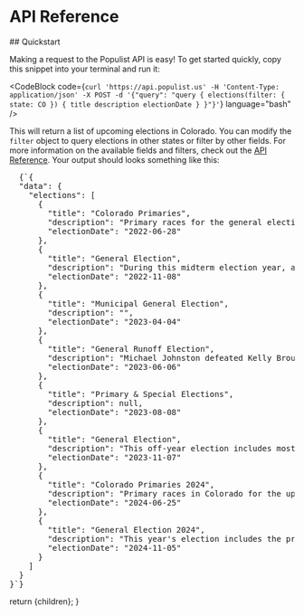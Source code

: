 
# API Reference

<Divider />
## Quickstart

Making a request to the Populist API is easy! To get started quickly, copy this snippet into your terminal and run it:

<CodeBlock
  code={`curl 'https://api.populist.us' -H 'Content-Type: application/json' -X POST -d '{"query": "query { elections(filter: { state: CO }) { title description electionDate } }"}'`}
  language="bash"
/>

This will return a list of upcoming elections in Colorado. You can modify the `filter` object to query elections in other states or filter by other fields. For more information on the available fields and filters, check out the [API Reference](/docs/api/types#ElectionFilter). Your output should looks something like this:

<pre className={styles.jsonBlock}>
  {`{
  "data": {
    "elections": [
      {
        "title": "Colorado Primaries",
        "description": "Primary races for the general election later this year on November 8, 2022.",
        "electionDate": "2022-06-28"
      },
      {
        "title": "General Election",
        "description": "During this midterm election year, all 435 seats in the U.S. House of Representatives and 35 of the 100 seats in the U.S. Senate will be contested. This will be the first election affected by the redistricting following the 2020 census.",
        "electionDate": "2022-11-08"
      },
      {
        "title": "Municipal General Election",
        "description": "",
        "electionDate": "2023-04-04"
      },
      {
        "title": "General Runoff Election",
        "description": "Michael Johnston defeated Kelly Brough in the general runoff election for Mayor of Denver on June 6, 2023.",
        "electionDate": "2023-06-06"
      },
      {
        "title": "Primary & Special Elections",
        "description": null,
        "electionDate": "2023-08-08"
      },
      {
        "title": "General Election",
        "description": "This off-year election includes mostly local elections, with a few state level ones.",
        "electionDate": "2023-11-07"
      },
      {
        "title": "Colorado Primaries 2024",
        "description": "Primary races in Colorado for the upcoming general election on November 5, 2024",
        "electionDate": "2024-06-25"
      },
      {
        "title": "General Election 2024",
        "description": "This year's election includes the presidential election as well as all 435 seats in the U.S. House of Representatives and 33 seats in the U.S. Senate.",
        "electionDate": "2024-11-05"
      }
    ]
  }
}`}
</pre>

  return <DocsLayout currentPage="api">{children}</DocsLayout>;
}
